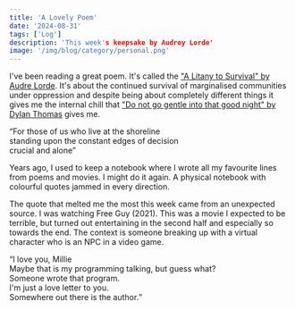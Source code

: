 ```yaml
---
title: 'A Lovely Poem'
date: '2024-08-31'
tags: ['Log']
description: 'This week's keepsake by Audrey Lorde'
image: '/img/blog/category/personal.png'
---
```


I've been reading a great poem. It's called the ["A Litany to Survival" by Audre Lorde](https://www.poetryfoundation.org/poems/147275/a-litany-for-survival). It's about the continued survival of marginalised communities under oppression and despite being about completely different things it gives me the internal chill that ["Do not go gentle into that good night" by Dylan Thomas](https://poets.org/poem/do-not-go-gentle-good-night) gives me.

<q>For those of us who live at the shoreline<br/>
standing upon the constant edges of decision<br/>
crucial and alone</q>

Years ago, I used to keep a notebook where I wrote all my favourite lines from poems and movies. I might do it again. A physical notebook with colourful quotes jammed in every direction. 

The quote that melted me the most this week came from an unexpected source. I was watching Free Guy (2021). This was a  movie I expected to be terrible, but turned out entertaining in the second half and especially so towards the end. The context is someone breaking up with a virtual character who is an NPC in a video game.

<q>I love you, Millie<br/>Maybe that is my programming
talking, but guess what?<br/> Someone wrote that program.<br/> I'm just a love letter to you.<br/> Somewhere out there
is the author.</q>
